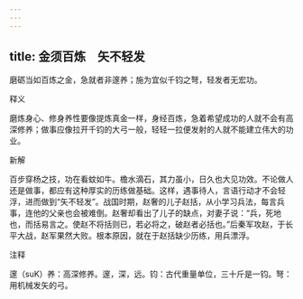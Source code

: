 ```yaml
---
---
---
```

title: 金须百炼　矢不轻发
---



磨砺当如百炼之金，急就者非邃养；施为宜似千钧之弩，轻发者无宏功。

释义

磨炼身心、修身养性要像提炼真金一样，身经百炼，急着希望成功的人就不会有高深修养；做事应像拉开千钧的大弓一般，轻轻一拉便发射的人就不能建立伟大的功业。

新解

百步穿杨之技，功在看蚊如牛。檐水滴石，其力虽小，日久也大见功效。不论做人还是做事，都应有这种厚实的历练做基础。这样，遇事待人，言语行动才不会轻浮，进而做到“矢不轻发”。战国时期，赵奢的儿子赵括，从小学习兵法，每言兵事，连他的父亲也会被难倒。赵奢却看出了儿子的缺点，对妻子说：“兵，死地也，而括易言之。使赵不将括则已，若必将之，破赵者必括也。”后秦军攻赵，于长平大战，赵军果然大败。根本原因，就在于赵括缺少历练，用兵漂浮。

注释

邃（suK）养：高深修养。邃，深，远。钧：古代重量单位，三十斤是一钧。弩：用机械发矢的弓。